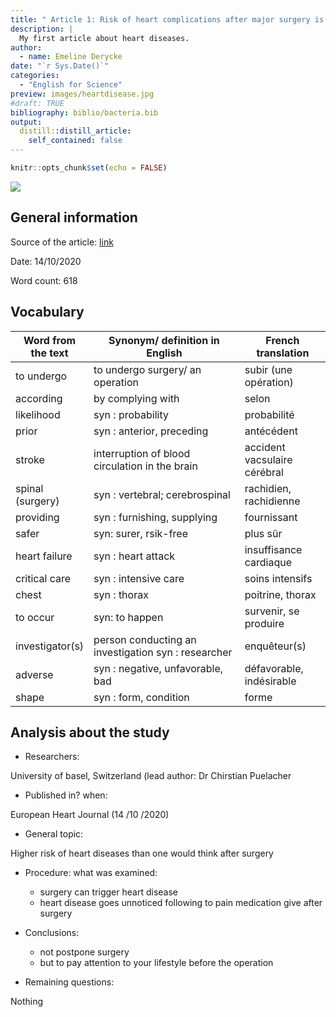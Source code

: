 ```yaml
---
title: " Article 1: Risk of heart complications after major surgery is higher than previously thought"
description: |
  My first article about heart diseases.
author:
  - name: Emeline Derycke
date: "`r Sys.Date()`"
categories:
  - "English for Science"
preview: images/heartdisease.jpg
#draft: TRUE
bibliography: biblio/bacteria.bib
output:
  distill::distill_article:
    self_contained: false
---
```


```r
knitr::opts_chunk$set(echo = FALSE)
```



![](images/heartdisease.jpg)

## General information 

Source of the article: [link](https://www.sciencedaily.com/releases/2020/10/201014201017.htm)
  
Date: 14/10/2020
  
Word count: 618

## Vocabulary 
| Word from the text  | Synonym/ definition in English                       | French translation           |
| ------------------- | ---------------------------------------------------- | ---------------------------- |
| to undergo          | to undergo surgery/ an operation                     | subir (une opération)        |
| according           | by complying with                                    | selon                        |
| likelihood          | syn : probability                                    | probabilité                  |
| prior               | syn : anterior, preceding                            | antécédent                   |
| stroke              | interruption of blood circulation in the brain       | accident vacsulaire cérébral |
| spinal (surgery)    | syn : vertebral; cerebrospinal                       | rachidien, rachidienne       |
| providing           | syn : furnishing, supplying                          | fournissant                  |
| safer               | syn: surer, rsik-free                                | plus sûr                     |
| heart failure       | syn : heart attack                                   | insuffisance cardiaque       |
| critical care       | syn : intensive care                                 | soins intensifs              |
| chest               | syn : thorax                                         | poitrine, thorax             |
| to occur            | syn: to happen                                       | survenir, se produire        |
| investigator(s)     | person conducting an investigation  syn : researcher | enquêteur(s)                 |
| adverse             | syn : negative, unfavorable, bad                     | défavorable, indésirable     |
| shape               | syn : form, condition                                | forme          

## Analysis about the study 
* Researchers:

University of basel, Switzerland (lead author: Dr Chirstian Puelacher

* Published in? when:

European Heart Journal (14 /10 /2020)

* General topic:

Higher risk of heart diseases than one would think after surgery

* Procedure: what was examined:

   + surgery can trigger heart disease
   + heart disease goes unnoticed following to pain medication give after surgery

* Conclusions:

   + not postpone surgery
   + but to pay attention to your lifestyle before the operation

* Remaining questions:

Nothing 
